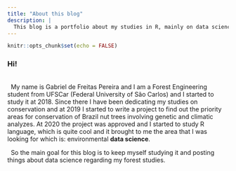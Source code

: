 ```yaml
---
title: "About this blog"
description: |
  This blog is a portfolio about my studies in R, mainly on data science.
---
```


```r
knitr::opts_chunk$set(echo = FALSE)
```

### Hi!
\   
\  
My name is Gabriel de Freitas Pereira and I am a Forest Engineering student from UFSCar (Federal University of São Carlos) and I started to 
study it at 2018. Since there I have been dedicating my studies on conservation and at 2019 I started to write a project to find out the priority areas for conservation of Brazil nut trees involving genetic and climatic analyzes. At 2020 the project was approved and I started to study R language, which is quite cool and it brought to me the area that I was looking for which is: environmental __data science__.

\ 
So the main goal for this blog is to keep myself studying it and posting things about data science regarding my forest studies.   

 
